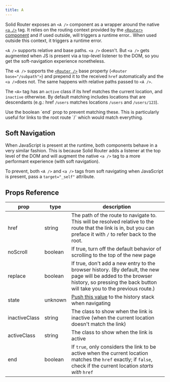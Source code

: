 ```yaml
---
title: A
---
```


Solid Router exposes an `<A />` component as a wrapper around the native [`<a />`](https://mdn.io/a) tag.
It relies on the routing context provided by the [`<Router>` component](/solid-router/reference/components/router) and if used outside, will triggers a runtime error..
When used outside this context, it triggers a runtime error.

`<A />` supports relative and base paths. `<a />` doesn't. But `<a />` gets augmented
when JS is present via a top-level listener to the DOM, so you get the
soft-navigation experience nonetheless.

The `<A />` supports the [`<Router />`](/solid-router/reference/components/router) base property (`<Router base="/subpath">`) and prepend it to the received `href` automatically and the `<a />`does not.
The same happens with relative paths passed to `<A />`.

The `<A>` tag has an `active` class if its href matches the current location, and `inactive` otherwise.
By default matching includes locations that are descendants (e.g.: href `/users` matches locations `/users` and `/users/123`).

<Callout type="tip">
	Use the boolean `end` prop to prevent matching these. This is particularly
	useful for links to the root route `/` which would match everything.
</Callout>

## Soft Navigation

When JavaScript is present at the runtime, both components behave in a very similar fashion.
This is because Solid Router adds a listener at the top level of the DOM and will augment the native `<a />` tag to a more performant experience (with soft navigation).

<Callout type="info">

To prevent, both `<A />` and `<a />` tags from soft navigating when JavaScript is present, pass a `target="_self"` attribute.

</Callout>

## Props Reference

| prop          | type    | description                                                                                                                                                                              |
| ------------- | ------- | ---------------------------------------------------------------------------------------------------------------------------------------------------------------------------------------- |
| href          | string  | The path of the route to navigate to. This will be resolved relative to the route that the link is in, but you can preface it with `/` to refer back to the root.                        |
| noScroll      | boolean | If true, turn off the default behavior of scrolling to the top of the new page                                                                                                           |
| replace       | boolean | If true, don't add a new entry to the browser history. (By default, the new page will be added to the browser history, so pressing the back button will take you to the previous route.) |
| state         | unknown | [Push this value](https://developer.mozilla.org/en-US/docs/Web/API/History/pushState) to the history stack when navigating                                                               |
| inactiveClass | string  | The class to show when the link is inactive (when the current location doesn't match the link)                                                                                           |
| activeClass   | string  | The class to show when the link is active                                                                                                                                                |
| end           | boolean | If `true`, only considers the link to be active when the current location matches the `href` exactly; if `false`, check if the current location _starts with_ `href`                     |
